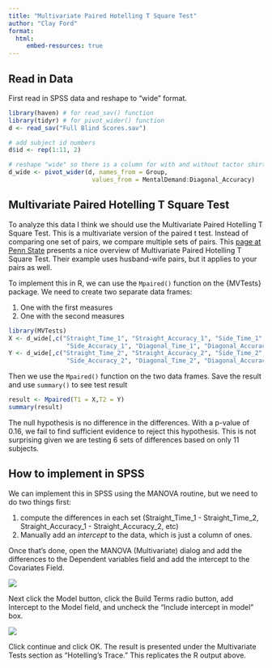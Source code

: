 ```yaml
---
title: "Multivariate Paired Hotelling T Square Test"
author: "Clay Ford"
format:
  html:
     embed-resources: true
---
```



## Read in Data

First read in SPSS data and reshape to "wide" format.

```r
library(haven) # for read_sav() function
library(tidyr) # for pivot_wider() function
d <- read_sav("Full Blind Scores.sav")

# add subject id numbers
d$id <- rep(1:11, 2)

# reshape "wide" so there is a column for with and without tactor shirt
d_wide <- pivot_wider(d, names_from = Group, 
                       values_from = MentalDemand:Diagonal_Accuracy)
```

## Multivariate Paired Hotelling T Square Test 

To analyze this data I think we should use the Multivariate Paired Hotelling T Square Test. This is a multivariate version of the paired t test. Instead of comparing one set of pairs, we compare multiple sets of pairs. This [page at Penn State](https://online.stat.psu.edu/stat505/lesson/7/7.1/7.1.8) presents a nice overview of Multivariate Paired Hotelling T Square Test. Their example uses husband-wife pairs, but it applies to your pairs as well.

To implement this in R, we can use the `Mpaired()` function on the {MVTests} package. We need to create two separate data frames:

1. One with the first measures
2. One with the second measures

```r
library(MVTests)
X <- d_wide[,c("Straight_Time_1", "Straight_Accuracy_1", "Side_Time_1",
                "Side_Accuracy_1", "Diagonal_Time_1", "Diagonal_Accuracy_1")]
Y <- d_wide[,c("Straight_Time_2", "Straight_Accuracy_2", "Side_Time_2", 
                "Side_Accuracy_2", "Diagonal_Time_2", "Diagonal_Accuracy_2")]
```

Then we use the `Mpaired()` function on the two data frames. Save the result and use `summary()` to see test result

```r
result <- Mpaired(T1 = X,T2 = Y)
summary(result)
```

The null hypothesis is no difference in the differences. With a p-value of 0.16, we fail to find sufficient evidence to reject this hypothesis. This is not surprising given we are testing 6 sets of differences based on only 11 subjects.

## How to implement in SPSS

We can implement this in SPSS using the MANOVA routine, but we need to do two things first:

1. compute the differences in each set (Straight_Time_1 - Straight_Time_2, Straight_Accuracy_1 - Straight_Accuracy_2, etc)
2. Manually add an _intercept_ to the data, which is just a column of ones.

Once that's done, open the MANOVA (Multivariate) dialog and add the differences to the Dependent variables field and add the intercept to the Covariates Field.

![](manova_spss.jpg)

Next click the Model button, click the Build Terms radio button, add Intercept to the Model field, and uncheck the "Include intercept in model" box. 

![](manova_spss_2.jpg)

Click continue and click OK. The result is presented under the Multivariate Tests section as "Hotelling's Trace." This replicates the R output above.

